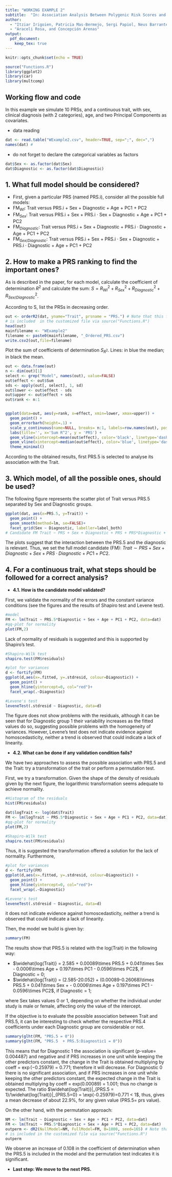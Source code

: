 ```yaml
---
title: "WORKING EXAMPLE 2"
subtitle:  "In: Association Analysis Between Polygenic Risk Scores and Traits: Practical Guidelines and Tutorial with an Illustrative Data Set of Schizophrenia"
author: 
  - "Itziar Irigoien, Patricia Mas-Bermejo, Sergi Papiol, Neus Barrantes-Vidal,"
  - "Araceli Rosa, and Concepción Arenas"
output:
  pdf_document:
    keep_tex: true
---
```



```r
knitr::opts_chunk$set(echo = TRUE)
```

```r
source("Functions.R")
library(ggplot2)
library(car)
library(multcomp)
```

## Working flow and code

In this example we simulate 10 PRSs, and a continuous trait, with sex, clinical diagnosis (with 2 categories), age, and two Principal Components as covariates.

- data reading
```r
dat <- read.table("WExample2.csv", header=TRUE, sep=";", dec=",")
names(dat) #
```


\bigskip

- do not forget to declare the categorical variables as factors
```r
dat$Sex <- as.factor(dat$Sex)
dat$Diagnostic <- as.factor(dat$Diagnostic)
```


## 1.	What full model should be considered?

- First, given a particular PRS (named PRS.i), consider all the possible full models:
- FM$_{WI}$: Trait versus PRS.i + Sex + Diagnostic + Age + PC1 + PC2
- FM$_{Sex}$: Trait versus PRS.i + Sex + PRS.i · Sex + Diagnostic + Age + PC1 + PC2
- FM$_{Diagnostic}$: Trait versus PRS.i + Sex + Diagnostic + PRS.i  · Diagnostic + Age + PC1 + PC2
- FM$_{Sex/Diagnostic}$: Trait versus PRS.i + Sex + PRS.i · Sex + Diagnostic + PRS.i · Diagnostic + Age + PC1 + PC2

## 2. How to make a PRS ranking to find the important ones?

As is described in the paper, for each model, calculate the coefficient of determination $R^2$ and calculate the sum: $S =  R^2_{WI} +  R^2_{Sex} +  R^2_{Diagnostic} +  R^2_{Sex/Diagnostic}$. 

According to S, list the PRSs in decreasing order.
```r
out <- orderR2(dat, yname="Trait", prsname = "PRS.") # Note that this function 
# is included  in the customized file via source("Functions.R") 
head(out)
mainfilename <- "WExample2"
filename <- paste0(mainfilename, "_Ordered_PRS.csv")
write.csv2(out,file=filename)
```


\bigskip

Plot the sum of coefficients of determination $S_{R^2}$. Lines: in blue the median; in black the mean.
```r
out <- data.frame(out) 
n <- dim(out)[1]
select <- grep("Model", names(out), value=FALSE)
out$effect <- out$Sum
sds <- apply(out[, select], 1, sd)
out$lower <- out$effect - sds
out$upper <- out$effect + sds
out$rank <- n:1


ggplot(data=out, aes(y=rank, x=effect, xmin=lower, xmax=upper)) +
  geom_point() +
  geom_errorbarh(height=.1) +
  scale_y_continuous(name=NULL, breaks= n:1, labels=row.names(out), position="right") +
  labs(title='', x='Sum R^2', y = 'PRS') +
  geom_vline(xintercept=mean(out$effect), color='black', linetype='dashed') +
  geom_vline(xintercept=median(out$effect), color='blue', linetype='dashed') +
  theme_minimal()

```

According to the obtained results, first PRS.5 is selected to analyse its association with the Trait.

## 3. Which model, of all the possible ones, should be used?

The following figure represents the scatter plot of Trait versus PRS.5 separated by Sex and Diagnostic groups.
```r
ggplot(dat, aes(x=PRS.5, y=Trait)) +
  geom_point() +
  geom_smooth(method=lm, se=FALSE)+
  facet_grid(Sex ~ Diagnostic, labeller=label_both)
# Candidate FM Trait ~ PRS + Sex + Diagnostic + PRS + PRS*Diagnostic + PC1 +PC2
```

The plots suggest that the interaction between the PRS.5 and the diagnostic is relevant. Thus, we set the full model candidate (FM): $Trait \sim PRS + Sex + Diagnostic + Sex + PRS \cdot Diagnostic + PC1 +PC2$.


## 4.	For a continuous trait, what steps should be followed for a correct analysis?

- **4.1.  How is the candidate model validated?**

First, we validate the normality of the errors and the constant variance conditions (see the figures and the results of Shapiro test and Levene test).
```r
#model
FM <- lm(Trait ~ PRS.5*Diagnostic + Sex + Age + PC1 + PC2, data=dat)
#qq-plot for normality 
plot(FM,2)   
```

Lack of normality of residuals is suggested and this is supported by Shapiro’s test.

```r
#Shapiro-Wilk test
shapiro.test(FM$residuals)
```

```r
#plot for variances
d <- fortify(FM)
ggplot(d,aes(x=.fitted, y=.stdresid, colour=Diagnostic)) + 
  geom_point() + 
  geom_hline(yintercept=0, col="red")+
  facet_wrap(.~Diagnostic)
```

```r
#Levene's test
leveneTest(.stdresid ~ Diagnostic, data=d)
```

The figure does not show problems with the residuals, although it can be seen that for Diagnostic group 1 their variability increases as the fitted values do so, suggesting possible problems with the homogeneity of variances. However, Levene’s test does not indicate evidence against homoscedasticity, neither a trend is observed that could indicate a lack of linearity.

- **4.2. What can be done if any validation condition fails?**

We have two approaches to assess the possible association with PRS.5 and the Trait: try a transformation of the trait or perform a permutation test.

First, we try a transformation. Given the shape of the density of residuals given by the next figure, the logarithmic transformation seems adequate to achieve normality.
```r
#Histogram of the residuals
hist(FM$residuals)
```



```r
dat$logTrait <- log(dat$Trait)
FM <- lm(logTrait ~ PRS.5*Diagnostic + Sex + Age + PC1 + PC2, data=dat)
#qq-plot for normality 
plot(FM,2)
```
```r
#Shapiro-Wilk test
shapiro.test(FM$residuals)
```

Thus, it is suggested the transformation offered a solution for the lack of normality. Furthermore,
```r
#plot for variances
d <- fortify(FM)
ggplot(d,aes(x=.fitted, y=.stdresid, colour=Diagnostic)) + 
  geom_point() + 
  geom_hline(yintercept=0, col="red")+
  facet_wrap(.~Diagnostic)
```

```r
#Levene's test
leveneTest(.stdresid ~ Diagnostic, data=d)
```

it does not indicate evidence against homoscedasticity, neither a trend is observed that could indicate a lack of linearity.

Then, the model we build is given by:

```r
summary(FM)
```

The results show that PRS.5 is related with the log(Trait) in the following way:

  + $\widehat{log(Trait)} = 2.585 + 0.00089\times PRS.5 + 0.041\times Sex - 0.0006\times Age + 0.197\times PC1 - 0.0596\times PC2$, if Diagnostic = 0;
  + $\widehat{log(Trait)} = (2.585-20.052) + (0.00089-0.26068)\times PRS.5 +  0.041\times Sex + - 0.0006\times Age  + 0.197\times PC1 - 0.0596\times PC2$, if Diagnostic = 1;
  
where Sex takes values 0 or 1, depending on whether the individual under study is male or female, affecting only the value of the intercept.

If the objective is to evaluate the possible association between Trait and PRS.5, it can be interesting to check whether the respective PRS.4 coefficients under each Diagnostic group are considerable or not.
```r
summary(glht(FM, "PRS.5 = 0"))
summary(glht(FM, "PRS.5  + PRS.5:Diagnostic1 = 0"))
```

This means that for Diagnostic 1 the association is significant ($p$-value= 0.004487) and negative and if PRS increases in one unit while keeping the other predictors constant, the change in the Trait is obtained multiplying by coeff = $\exp(-0.25979)$ = 0.771; therefore it will decrease. For Diagnostic 0 there is no significant association, and if PRS increases in one unit while keeping the other predictors constant, the expected change in the Trait is obtained multiplying by coeff = exp(0.00089) = 1.001; thus no change is expected. The ratio $\widehat{log(Trait)}|_{PRS.5 = 1}/\widehat{log(Trait)}|_{PRS.5=0} = \exp(-0.25979)=0.771 < 1$, thus, gives a mean decrease of about 22.9\%, for any given value (PRS.5= prs value).



\bigskip

On the other hand, with the permutation approach:
```r
NM <- lm(Trait ~ Diagnostic + Sex + Age + PC1 + PC2, data=dat)
FM <- lm(Trait ~ PRS.5*Diagnostic + Sex + Age + PC1 + PC2, data=dat)
outperm <- dR2(NullModel=NM, FullModel=FM, B=1000, seed=165) # Note that this function 
# is included in the customized file via source("Functions.R") 
outperm
```

We observe an increase of 0.108 in the coefficient of determination when the PRS.5 is included in the model and the permutation test indicates it is significant.


- **Last step: We move to the next PRS.**

